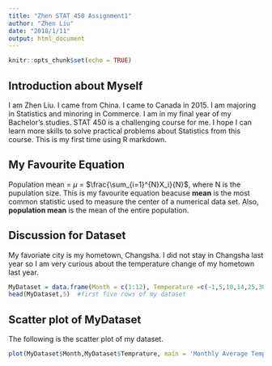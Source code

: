 ```yaml
---
title: "Zhen STAT 450 Assignment1"
author: "Zhen Liu"
date: "2018/1/11"
output: html_document
---
```


```r
knitr::opts_chunk$set(echo = TRUE)
```

## Introduction about Myself

I am Zhen Liu. I came from China. I came to Canada in 2015. I am majoring in Statistics and minoring in Commerce. I am in my final year of my Bachelor's studies. STAT 450 is a challenging course for me. I hope I can learn more skills to solve practical problems about Statistics from this course. This is my first time using R markdown. 

## My Favourite Equation
Population mean = $\mu$ = $\frac{\sum_{i=1}^{N}X_i}{N}$, where N is the pupulation size. This is my favourite equation beacuse $\textbf{mean}$ is the most common statistic used to measure the center of a numerical data set. Also, $\textbf{population mean}$ is the mean of the entire population.

## Discussion for Dataset
My favoriate city is my hometown, Changsha. I did not stay in Changsha last year so I am very curious about the temperature change of my hometown last year.
```r
MyDataset = data.frame(Month = c(1:12), Temperature =c(-1,5,10,14,25,30,35,36,30,28,12,2))
head(MyDataset,5)  #first five rows of my dataset
```


## Scatter plot of MyDataset
The following is the scatter plot of my dataset.

```r
plot(MyDataset$Month,MyDataset$Temprature, main = 'Monthly Average Temperature of Changsha in 2017', xlab = 'Month',ylab = 'Temperature(C)')
```
